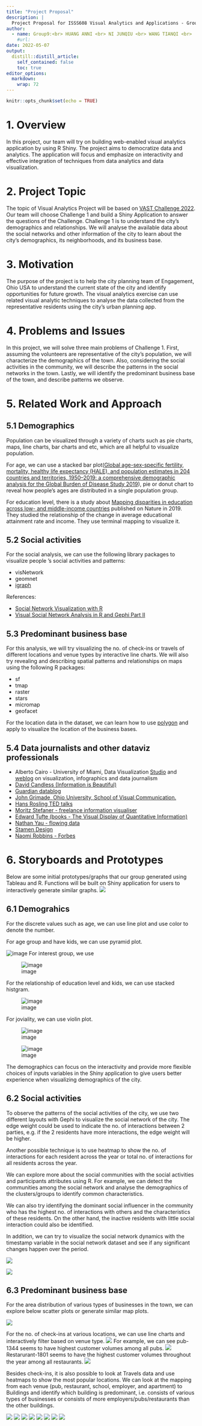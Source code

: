```yaml
---
title: "Project Proposal"
description: |
  Project Proposal for ISSS608 Visual Analytics and Applications - Group 9
author:
  - name: Group9:<br> HUANG ANNI <br> NI JUNQIU <br> WANG TIANQI <br>
    #url: 
date: 2022-05-07
output:
  distill::distill_article:
    self_contained: false
    toc: true
editor_options: 
  markdown: 
    wrap: 72
---
```


```r
knitr::opts_chunk$set(echo = TRUE)
```

# 1. Overview

In this project, our team will try on building web-enabled visual
analytics application by using R Shiny. The project aims to democratize
data and analytics. The application will focus and emphasize on
interactivity and effective integration of techniques from data
analytics and data visualization.

# 2. Project Topic

The topic of Visual Analytics Project will be based on [VAST Challenge
2022](https://vast-challenge.github.io/2022/). Our team will choose
Challenge 1 and build a Shiny Application to answer the questions of the
Challenge. Challenge 1 is to understand the city's demographics and
relationships. We will analyse the available data about the social
networks and other information of the city to learn about the city's
demographics, its neighborhoods, and its business base.

# 3. Motivation

The purpose of the project is to help the city planning team of
Engagement, Ohio USA to understand the current state of the city and
identify opportunities for future growth. The visual analytics exercise
can use related visual analytic techniques to analyse the data collected
from the representative residents using the city's urban planning app.

# 4. Problems and Issues

In this project, we will solve three main problems of Challenge 1.
First, assuming the volunteers are representative of the city's
population, we will characterize the demographics of the town. Also,
considering the social activities in the community, we will describe the
patterns in the social networks in the town. Lastly, we will identify
the predominant business base of the town, and describe patterns we
observe.

# 5. Related Work and Approach

## 5.1 Demographics

Population can be visualized through a variety of charts such as pie
charts, maps, line charts, bar charts and etc, which are all helpful to
visualize population.

For age, we can use a stacked bar plot([Global age-sex-specific
fertility, mortality, healthy life expectancy (HALE), and population
estimates in 204 countries and territories, 1950--2019: a comprehensive
demographic analysis for the Global Burden of Disease Study
2019](https://www.thelancet.com/journals/lancet/article/PIIS0140-6736(20)30977-6/fulltext)),
pie or donut chart to reveal how people's ages are distributed in a
single population group.

For education level, there is a study about [Mapping disparities in
education across low- and middle-income
countries](https://www.nature.com/articles/s41586-019-1872-1) published
on Nature in 2019. They studied the relationship of the change in
average educational attainment rate and income. They use terminal
mapping to visualize it.

## 5.2 Social activities

For the social analysis, we can use the following library packages to
visualize people 's social activities and patterns:

-   visNetwork
-   geomnet
-   [igraph](https://igraph.org/r/)

References:

-   [Social Network Visualization with
    R](https://www.r-bloggers.com/2019/09/social-network-visualization-with-r/)
-   [Visual Social Network Analysis in R and Gephi Part
    II](http://www.designandanalytics.com/visual-social-network-analysis-in-R-and-gephi-part-II)

## 5.3 Predominant business base

For this analysis, we will try visualizing the no. of check-ins or
travels of different locations and venue types by interactive line
charts. We will also try revealing and describing spatial patterns and
relationships on maps using the following R packages:

-   sf
-   tmap
-   raster
-   stars
-   micromap
-   geofacet

For the location data in the dataset, we can learn how to use
[polygon](https://statisticsglobe.com/r-polygon-function-plot/) and
apply to visualize the location of the business bases.

## 5.4 Data journalists and other dataviz professionals

-   Alberto Cairo - University of Miami, Data Visualization
    [Studio](http://albertocairo.com/) and
    [weblog](http://www.thefunctionalart.com/) on visualization,
    infographics and data journalism
-   [David Candless (Information is
    Beautiful)](https://informationisbeautiful.net/)
-   [Guardian datablog](https://www.theguardian.com/data)
-   [John Grimade, Ohio University, School of Visual
    Communication.](http://johngrimwade.com/)
-   [Hans Rosling TED talks](https://www.ted.com/speakers/hans_rosling)
-   [Moritz Stefaner - freelance information
    visualiser](http://well-formed-data.net/)
-   [Edward Tufte (books - The Visual Display of Quantitative
    Information)](https://www.edwardtufte.com/tufte/)
-   [Nathan Yau - flowing data](https://flowingdata.com/)
-   [Stamen Design](https://hi.stamen.com/)
-   [Naomi Robbins -
    Forbes](https://www.forbes.com/sites/naomirobbins/#28c0b6702a6a)

# 6. Storyboards and Prototypes

Below are some initial prototypes/graphs that our group generated using
Tableau and R. Functions will be built on Shiny application for users to
interactively generate similar graphs.
<img src="image/proposal-shiny.png"/>

## 6.1 Demograhics

For the discrete values such as age, we can use line plot and use color
to denote the number.

For age group and have kids, we can use pyramid plot.

![image](https://user-images.githubusercontent.com/44923423/170869327-bb66e22d-3ec7-4d13-a8e7-0653d18ccbbc.png)
For interest group, we use

![image](https://user-images.githubusercontent.com/44923423/170870418-23fa151d-39e7-4413-9456-f83cfe843f7a.png)

For the relationship of education level and kids, we can use stacked
histgram.

![image](https://user-images.githubusercontent.com/44923423/170869553-666c8f0b-8b39-4f83-92d4-a0ac33306aa0.png)

For joviality, we can use violin plot.

![image](https://user-images.githubusercontent.com/44923423/170869382-41041f0b-f302-4ea8-a598-166c39ec5143.png)

![image](https://user-images.githubusercontent.com/44923423/170869686-44a0e2ee-0528-42f0-9959-4ba971f3f4fc.png)

The demographics can focus on the interactivity and provide more
flexible choices of inputs variables in the Shiny application to give
users better experience when visualizing demographics of the city.

## 6.2 Social activities

To observe the patterns of the social activities of the city, we use two
different layouts with Gephi to visualize the social network of the
city. The edge weight could be used to indicate the no. of interactions
between 2 parties, e.g. if the 2 residents have more interactions, the
edge weight will be higher.

Another possible technique is to use heatmap to show the no. of
interactions for each resident across the year or total no. of
interactions for all residents across the year.

We can explore more about the social communities with the social
activities and participants attributes using R. For example, we can
detect the communities among the social network and analyse the
demographics of the clusters/groups to identify common characteristics.

We can also try identifying the dominant social influencer in the
community who has the highest no. of interactions with others and the
characteristics of these residents. On the other hand, the inactive
residents with little social interaction could also be identified.

In addition, we can try to visualize the social network dynamics with
the timestamp variable in the social network dataset and see if any
significant changes happen over the period.

<img src="image/proposalQ2-1.png"/>

<img src="image/proposalQ2-2.png"/>

## 6.3 Predominant business base

For the area distribution of various types of businesses in the town, we
can explore below scatter plots or generate similar map plots.

<img src="image/proposalQ3-1.png"/>

For the no. of check-ins at various locations, we can use line charts
and interactively filter based on venue type.
<img src="image/proposalQ3-2.png"/> For example, we can see pub-1344
seems to have highest customer volumes among all pubs.
<img src="image/proposalQ3-3.png"/> Restarurant-1801 seems to have the
highest customer volumes throughout the year among all restaurants.
<img src="image/proposalQ3-4.png"/>

Besides check-ins, it is also possible to look at Travels data and use
heatmaps to show the most popular locations. We can look at the mapping
from each venue (pub, restaurant, school, employer, and apartment) to
Buildings and identify which building is predominant, i.e. consists of
various types of businesses or consists of more
employers/pubs/restaurants than the other buildings.

<img src="image/proposalQ3-5.png"/> <img src="image/proposalQ3-6.png"/>
<img src="image/proposalQ3-7.png"/> <img src="image/proposalQ3-8.png"/>
<img src="image/proposalQ3-9.png"/> <img src="image/proposalQ3-10.png"/>
<img src="image/proposalQ3-11.png"/>
<img src="image/proposalQ3-12.png"/>
